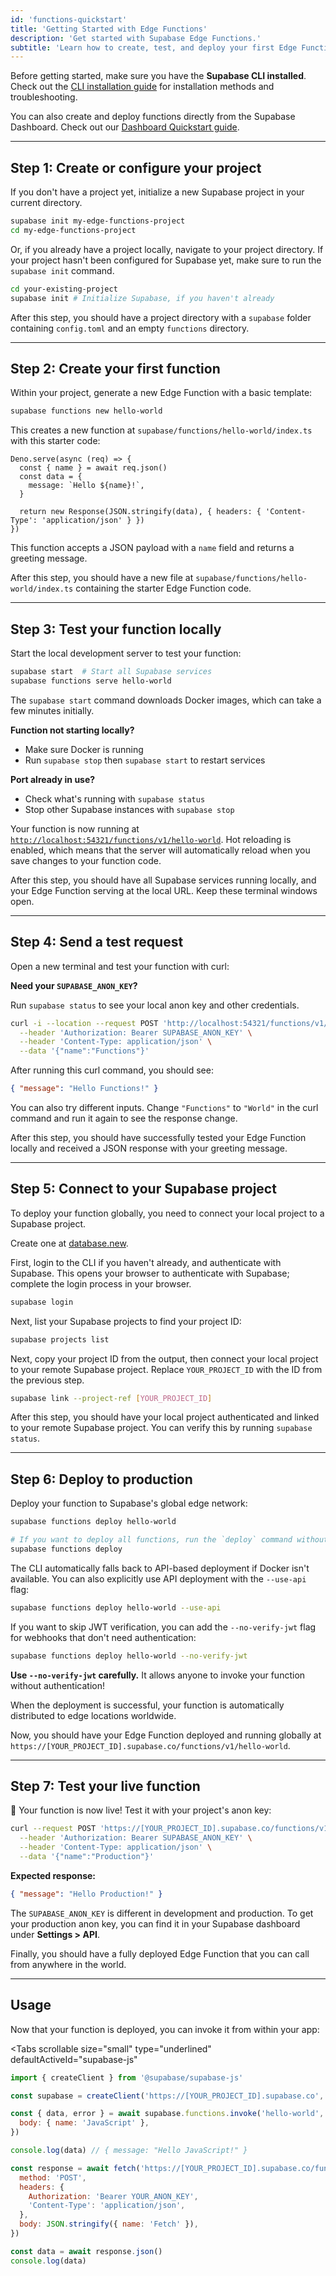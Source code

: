 ```yaml
---
id: 'functions-quickstart'
title: 'Getting Started with Edge Functions'
description: 'Get started with Supabase Edge Functions.'
subtitle: 'Learn how to create, test, and deploy your first Edge Function using the Supabase CLI.'
---
```


Before getting started, make sure you have the **Supabase CLI installed**. Check out the [CLI installation guide](/docs/guides/cli) for installation methods and troubleshooting.

<Admonition type="tip" label="Prefer using the Supabase Dashboard?">

You can also create and deploy functions directly from the Supabase Dashboard. Check out our [Dashboard Quickstart guide](/docs/guides/functions/quickstart-dashboard).

</Admonition>

---

## Step 1: Create or configure your project

If you don't have a project yet, initialize a new Supabase project in your current directory.

```bash
supabase init my-edge-functions-project
cd my-edge-functions-project
```

Or, if you already have a project locally, navigate to your project directory. If your project hasn't been configured for Supabase yet, make sure to run the `supabase init` command.

```bash
cd your-existing-project
supabase init # Initialize Supabase, if you haven't already
```

<Admonition type="note">

After this step, you should have a project directory with a `supabase` folder containing `config.toml` and an empty `functions` directory.

</Admonition>

---

## Step 2: Create your first function

Within your project, generate a new Edge Function with a basic template:

```bash
supabase functions new hello-world
```

This creates a new function at `supabase/functions/hello-world/index.ts` with this starter code:

```tsx
Deno.serve(async (req) => {
  const { name } = await req.json()
  const data = {
    message: `Hello ${name}!`,
  }

  return new Response(JSON.stringify(data), { headers: { 'Content-Type': 'application/json' } })
})
```

This function accepts a JSON payload with a `name` field and returns a greeting message.

<Admonition type="note">

After this step, you should have a new file at `supabase/functions/hello-world/index.ts` containing the starter Edge Function code.

</Admonition>

---

## Step 3: Test your function locally

Start the local development server to test your function:

```bash
supabase start  # Start all Supabase services
supabase functions serve hello-world
```

<Admonition type="note" label="First time running Supabase services?">

The `supabase start` command downloads Docker images, which can take a few minutes initially.

</Admonition>

<Admonition type="note">

**Function not starting locally?**

- Make sure Docker is running
- Run `supabase stop` then `supabase start` to restart services

**Port already in use?**

- Check what's running with `supabase status`
- Stop other Supabase instances with `supabase stop`

</Admonition>

Your function is now running at [`http://localhost:54321/functions/v1/hello-world`](http://localhost:54321/functions/v1/hello-world). Hot reloading is enabled, which means that the server will automatically reload when you save changes to your function code.

<Admonition type="note">

After this step, you should have all Supabase services running locally, and your Edge Function serving at the local URL. Keep these terminal windows open.

</Admonition>

---

## Step 4: Send a test request

Open a new terminal and test your function with curl:

<Admonition type="tip">

**Need your `SUPABASE_ANON_KEY`?**

Run `supabase status` to see your local anon key and other credentials.

</Admonition>

```bash
curl -i --location --request POST 'http://localhost:54321/functions/v1/hello-world' \
  --header 'Authorization: Bearer SUPABASE_ANON_KEY' \
  --header 'Content-Type: application/json' \
  --data '{"name":"Functions"}'
```

After running this curl command, you should see:

```json
{ "message": "Hello Functions!" }
```

You can also try different inputs. Change `"Functions"` to `"World"` in the curl command and run it again to see the response change.

<Admonition type="note">

After this step, you should have successfully tested your Edge Function locally and received a JSON response with your greeting message.

</Admonition>

---

## Step 5: Connect to your Supabase project

To deploy your function globally, you need to connect your local project to a Supabase project.

<Admonition type="tip" label="Need to create new Supabase project?">

Create one at [database.new](https://database.new/).

</Admonition>

First, login to the CLI if you haven't already, and authenticate with Supabase. This opens your browser to authenticate with Supabase; complete the login process in your browser.

```bash
supabase login
```

Next, list your Supabase projects to find your project ID:

```bash
supabase projects list
```

Next, copy your project ID from the output, then connect your local project to your remote Supabase project. Replace `YOUR_PROJECT_ID` with the ID from the previous step.

```bash
supabase link --project-ref [YOUR_PROJECT_ID]
```

<Admonition type="note">

After this step, you should have your local project authenticated and linked to your remote Supabase project. You can verify this by running `supabase status`.

</Admonition>

---

## Step 6: Deploy to production

Deploy your function to Supabase's global edge network:

```bash
supabase functions deploy hello-world

# If you want to deploy all functions, run the `deploy` command without specifying a function name:
supabase functions deploy
```

<Admonition type="tip" label="Docker not required">

The CLI automatically falls back to API-based deployment if Docker isn't available. You can also explicitly use API deployment with the `--use-api` flag:

```bash
supabase functions deploy hello-world --use-api
```

</Admonition>

If you want to skip JWT verification, you can add the `--no-verify-jwt` flag for webhooks that don't need authentication:

```bash
supabase functions deploy hello-world --no-verify-jwt
```

<Admonition type="caution" label="Security Warning">

**Use `--no-verify-jwt` carefully.** It allows anyone to invoke your function without authentication!

</Admonition>

When the deployment is successful, your function is automatically distributed to edge locations worldwide.

<Admonition type="note">

Now, you should have your Edge Function deployed and running globally at `https://[YOUR_PROJECT_ID].supabase.co/functions/v1/hello-world`.

</Admonition>

---

## Step 7: Test your live function

🎉 Your function is now live! Test it with your project's anon key:

```bash
curl --request POST 'https://[YOUR_PROJECT_ID].supabase.co/functions/v1/hello-world' \
  --header 'Authorization: Bearer SUPABASE_ANON_KEY' \
  --header 'Content-Type: application/json' \
  --data '{"name":"Production"}'
```

**Expected response:**

```json
{ "message": "Hello Production!" }
```

<Admonition type="note" label="Production vs Development Keys">

The `SUPABASE_ANON_KEY` is different in development and production. To get your production anon key, you can find it in your Supabase dashboard under **Settings > API**.

</Admonition>

Finally, you should have a fully deployed Edge Function that you can call from anywhere in the world.

---

## Usage

Now that your function is deployed, you can invoke it from within your app:

<Tabs
  scrollable
  size="small"
  type="underlined"
  defaultActiveId="supabase-js"
>

<TabPanel id="supabase-js" label="Supabase Client">

```jsx
import { createClient } from '@supabase/supabase-js'

const supabase = createClient('https://[YOUR_PROJECT_ID].supabase.co', 'YOUR_ANON_KEY')

const { data, error } = await supabase.functions.invoke('hello-world', {
  body: { name: 'JavaScript' },
})

console.log(data) // { message: "Hello JavaScript!" }
```

</TabPanel>

<TabPanel id="fetch" label="Fetch API">

```jsx
const response = await fetch('https://[YOUR_PROJECT_ID].supabase.co/functions/v1/hello-world', {
  method: 'POST',
  headers: {
    Authorization: 'Bearer YOUR_ANON_KEY',
    'Content-Type': 'application/json',
  },
  body: JSON.stringify({ name: 'Fetch' }),
})

const data = await response.json()
console.log(data)
```

</TabPanel>

</Tabs>
